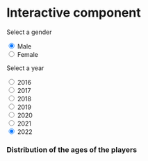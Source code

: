 # Interactive component




<p>Select a gender</p>
<input type="radio" id="male" name="gender" value="male" checked>
<label for="male">Male</label><br>
<input type="radio" id="female" name="gender" value="female">
<label for="female">Female</label><br>


<p>Select a year</p>
<input type="radio" id="16" name="year" value="16">
<label for="16">2016</label><br>
<input type="radio" id="17" name="year" value="17">
<label for="17">2017</label><br>
<input type="radio" id="18" name="year" value="18">
<label for="18">2018</label><br>
<input type="radio" id="19" name="year" value="19">
<label for="19">2019</label><br>
<input type="radio" id="20" name="year" value="20">
<label for="20">2020</label><br>
<input type="radio" id="21" name="year" value="21">
<label for="21">2021</label><br>
<input type="radio" id="22" name="year" value="22" checked>
<label for="22">2022</label><br>


<h3 id="graph_title">Distribution of the ages of the players</h3>

<svg id="my_dataviz">
</svg>


<script src="https://d3js.org/d3.v7.min.js"></script>
<script>

const height = 500;
const width = 800;

const svg = d3.select("#my_dataviz")
  .attr("width", width)
  .attr("height", height);

// dataset

const dataset = {
  "male": {
    16: [0.574, 0.294, 0.119, 0.013],
    17: [0.567, 0.295, 0.122, 0.015],
    18: [0.561, 0.297, 0.127, 0.015],
    19: [0.547, 0.308, 0.128, 0.017],
    20: [0.543, 0.304, 0.136, 0.016],
    21: [0.549, 0.303, 0.129, 0.019],
    22: [0.557, 0.291, 0.132, 0.020],
  },
  "female": {
    16: [0.472, 0.391, 0.109, 0.028],
    17: [0.485, 0.378, 0.124, 0.013],
    18: [0.517, 0.363, 0.110, 0.009],
    19: [0.488, 0.395, 0.114, 0.003],
    20: [0.397, 0.429, 0.159, 0.014],
    21: [0.365, 0.461, 0.145, 0.029],
    22: [0.358, 0.442, 0.171, 0.028],
  }
};

update();

d3.selectAll("input")
    .on("change", function () {update()});

function update() {
  const gender = d3.select('input[name="gender"]:checked').property("value");
  const year = +d3.select('input[name="year"]:checked').property("value");
  const true_year = 2000 + year;
  
  const txt = "Distribution of the ages of the " + gender + " players" + " in " + true_year.toString();
  d3.select("#graph_title").text(txt);
  
  const data = {age:["<25", "25 to 30", "30 to 35", ">35"], value: dataset[gender][year]};

  // add the rectangles
  const rects = svg
    .selectAll("rect")
    .data(data.value);

  rects.enter()
    .append("rect")
    .merge(rects)
      .attr("x", (d,i) => 100*(i+1))
      .attr("y", 60)
      .attr("width", 50)
      .attr("height", (d,i) => height*d)
      .attr("fill", "#69b3a2");
      
  // add the labels
  const labels = svg
    .selectAll("text")
    .data(data.age);

  labels.enter()
    .append("g")
      .append("text")
      .merge(labels)
        .attr("x", (d,i) => 100*(i+1))
        .attr("y", 30)
        .text(d => d)
        .attr("fill", "black")
        .attr("text-anchor", "start");
        
}


</script>
